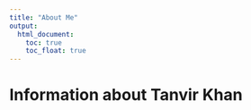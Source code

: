 ```yaml
---
title: "About Me"
output: 
  html_document:
    toc: true
    toc_float: true
---
```


# Information about Tanvir Khan 
